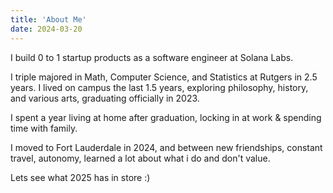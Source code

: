 ```yaml
---
title: 'About Me'
date: 2024-03-20
---
```


I build 0 to 1 startup products as a software engineer at Solana Labs.

I triple majored in Math, Computer Science, and Statistics at Rutgers in 2.5 years. I lived on campus the last 1.5 years, exploring philosophy, history, and various arts, graduating officially in 2023.

I spent a year living at home after graduation, locking in at work & spending time with family.

I moved to Fort Lauderdale in 2024, and between new friendships, constant travel, autonomy, learned a lot about what i do and don't value.

Lets see what 2025 has in store :)
